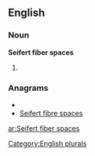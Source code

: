 
==English==

===Noun===
'''Seifert fiber spaces'''

# {{plural of|[[Seifert fiber space]]}}

===Anagrams===
* {{alphagram|abceeeeffiiprrssst}}
* [[Seifert fibre spaces#English|Seifert fibre spaces]]


[[Category:English plurals]]

[[ar:Seifert fiber spaces]]